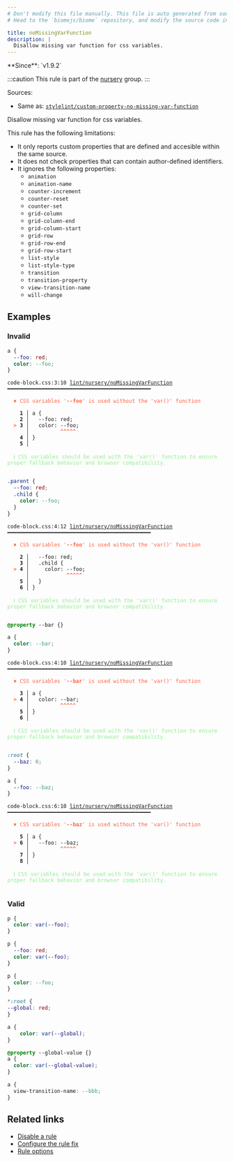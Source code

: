 ```yaml
---
# Don't modify this file manually. This file is auto generated from source, and you will lose your changes next time the website is built.
# Head to the `biomejs/biome` repository, and modify the source code in there.

title: noMissingVarFunction
description: |
  Disallow missing var function for css variables.
---
```


<Tabs>
<TabItem label="CSS" icon="seti:css">
**Since**: `v1.9.2`

:::caution
This rule is part of the [nursery](/linter/rules/#nursery) group.
:::

Sources: 
- Same as: <a href="https://github.com/stylelint/stylelint/blob/main/lib/rules/custom-property-no-missing-var-function/README.md" target="_blank"><code>stylelint/custom-property-no-missing-var-function</code></a>

Disallow missing var function for css variables.

This rule has the following limitations:

- It only reports custom properties that are defined and accesible within the same source.
- It does not check properties that can contain author-defined identifiers.
- It ignores the following properties:
  - `animation`
  - `animation-name`
  - `counter-increment`
  - `counter-reset`
  - `counter-set`
  - `grid-column`
  - `grid-column-end`
  - `grid-column-start`
  - `grid-row`
  - `grid-row-end`
  - `grid-row-start`
  - `list-style`
  - `list-style-type`
  - `transition`
  - `transition-property`
  - `view-transition-name`
  - `will-change`



## Examples

### Invalid

```css
a {
  --foo: red;
  color: --foo;
}
```

<pre class="language-text"><code class="language-text">code-block.css:3:10 <a href="https://biomejs.dev/linter/rules/no-missing-var-function">lint/nursery/noMissingVarFunction</a> ━━━━━━━━━━━━━━━━━━━━━━━━━━━━━━━━━━━━━━━━━━━━━━<br /><br />  <strong><span style="color: Tomato;">✖</span></strong> <span style="color: Tomato;">CSS variables '</span><span style="color: Tomato;"><strong>--foo</strong></span><span style="color: Tomato;">' is used without the 'var()' function</span><br />  <br />    <strong>1 │ </strong>a &#123;<br />    <strong>2 │ </strong>  --foo: red;<br />  <strong><span style="color: Tomato;">&gt;</span></strong> <strong>3 │ </strong>  color: --foo;<br />   <strong>   │ </strong>         <strong><span style="color: Tomato;">^</span></strong><strong><span style="color: Tomato;">^</span></strong><strong><span style="color: Tomato;">^</span></strong><strong><span style="color: Tomato;">^</span></strong><strong><span style="color: Tomato;">^</span></strong><br />    <strong>4 │ </strong>&#125;<br />    <strong>5 │ </strong><br />  <br />  <strong><span style="color: lightgreen;">ℹ</span></strong> <span style="color: lightgreen;">CSS variables should be used with the 'var()' function to ensure proper fallback behavior and browser compatibility.</span><br />  <br /></code></pre>

```css
.parent {
  --foo: red;
  .child {
    color: --foo;
  }
}
```

<pre class="language-text"><code class="language-text">code-block.css:4:12 <a href="https://biomejs.dev/linter/rules/no-missing-var-function">lint/nursery/noMissingVarFunction</a> ━━━━━━━━━━━━━━━━━━━━━━━━━━━━━━━━━━━━━━━━━━━━━━<br /><br />  <strong><span style="color: Tomato;">✖</span></strong> <span style="color: Tomato;">CSS variables '</span><span style="color: Tomato;"><strong>--foo</strong></span><span style="color: Tomato;">' is used without the 'var()' function</span><br />  <br />    <strong>2 │ </strong>  --foo: red;<br />    <strong>3 │ </strong>  .child &#123;<br />  <strong><span style="color: Tomato;">&gt;</span></strong> <strong>4 │ </strong>    color: --foo;<br />   <strong>   │ </strong>           <strong><span style="color: Tomato;">^</span></strong><strong><span style="color: Tomato;">^</span></strong><strong><span style="color: Tomato;">^</span></strong><strong><span style="color: Tomato;">^</span></strong><strong><span style="color: Tomato;">^</span></strong><br />    <strong>5 │ </strong>  &#125;<br />    <strong>6 │ </strong>&#125;<br />  <br />  <strong><span style="color: lightgreen;">ℹ</span></strong> <span style="color: lightgreen;">CSS variables should be used with the 'var()' function to ensure proper fallback behavior and browser compatibility.</span><br />  <br /></code></pre>

```css
@property --bar {}

a {
  color: --bar;
}
```

<pre class="language-text"><code class="language-text">code-block.css:4:10 <a href="https://biomejs.dev/linter/rules/no-missing-var-function">lint/nursery/noMissingVarFunction</a> ━━━━━━━━━━━━━━━━━━━━━━━━━━━━━━━━━━━━━━━━━━━━━━<br /><br />  <strong><span style="color: Tomato;">✖</span></strong> <span style="color: Tomato;">CSS variables '</span><span style="color: Tomato;"><strong>--bar</strong></span><span style="color: Tomato;">' is used without the 'var()' function</span><br />  <br />    <strong>3 │ </strong>a &#123;<br />  <strong><span style="color: Tomato;">&gt;</span></strong> <strong>4 │ </strong>  color: --bar;<br />   <strong>   │ </strong>         <strong><span style="color: Tomato;">^</span></strong><strong><span style="color: Tomato;">^</span></strong><strong><span style="color: Tomato;">^</span></strong><strong><span style="color: Tomato;">^</span></strong><strong><span style="color: Tomato;">^</span></strong><br />    <strong>5 │ </strong>&#125;<br />    <strong>6 │ </strong><br />  <br />  <strong><span style="color: lightgreen;">ℹ</span></strong> <span style="color: lightgreen;">CSS variables should be used with the 'var()' function to ensure proper fallback behavior and browser compatibility.</span><br />  <br /></code></pre>

```css
:root {
  --baz: 0;
}

a {
  --foo: --baz;
}
```

<pre class="language-text"><code class="language-text">code-block.css:6:10 <a href="https://biomejs.dev/linter/rules/no-missing-var-function">lint/nursery/noMissingVarFunction</a> ━━━━━━━━━━━━━━━━━━━━━━━━━━━━━━━━━━━━━━━━━━━━━━<br /><br />  <strong><span style="color: Tomato;">✖</span></strong> <span style="color: Tomato;">CSS variables '</span><span style="color: Tomato;"><strong>--baz</strong></span><span style="color: Tomato;">' is used without the 'var()' function</span><br />  <br />    <strong>5 │ </strong>a &#123;<br />  <strong><span style="color: Tomato;">&gt;</span></strong> <strong>6 │ </strong>  --foo: --baz;<br />   <strong>   │ </strong>         <strong><span style="color: Tomato;">^</span></strong><strong><span style="color: Tomato;">^</span></strong><strong><span style="color: Tomato;">^</span></strong><strong><span style="color: Tomato;">^</span></strong><strong><span style="color: Tomato;">^</span></strong><br />    <strong>7 │ </strong>&#125;<br />    <strong>8 │ </strong><br />  <br />  <strong><span style="color: lightgreen;">ℹ</span></strong> <span style="color: lightgreen;">CSS variables should be used with the 'var()' function to ensure proper fallback behavior and browser compatibility.</span><br />  <br /></code></pre>

### Valid

```css
p {
  color: var(--foo);
}
```

```css
p {
  --foo: red;
  color: var(--foo);
}
```

```css
p {
  color: --foo;
}
```

```css
*:root {
--global: red;
}

a {
    color: var(--global);
}
```

```css
@property --global-value {}
a {
  color: var(--global-value);
}
```

```css
a {
  view-transition-name: --bbb;
}
```

## Related links

- [Disable a rule](/linter/#disable-a-lint-rule)
- [Configure the rule fix](/linter#configure-the-rule-fix)
- [Rule options](/linter/#rule-options)

</TabItem>
</Tabs>

